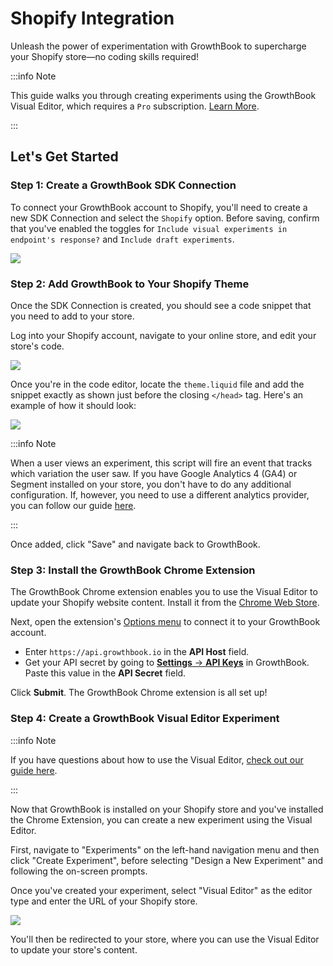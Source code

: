 # Shopify Integration

Unleash the power of experimentation with GrowthBook to supercharge your Shopify store—no coding skills required!

:::info Note

This guide walks you through creating experiments using the GrowthBook Visual Editor, which requires a `Pro` subscription. [Learn More](https://www.growthbook.io/pricing).

:::

## Let's Get Started

### Step 1: Create a GrowthBook SDK Connection

To connect your GrowthBook account to Shopify, you'll need to create a new SDK Connection and select the `Shopify` option. Before saving, confirm that you've enabled the toggles for `Include visual experiments in endpoint's response?` and `Include draft experiments`.

![](../../static/images/integrations/shopify/shopify-sdk-connection.png)

### Step 2: Add GrowthBook to Your Shopify Theme

Once the SDK Connection is created, you should see a code snippet that you need to add to your store.

Log into your Shopify account, navigate to your online store, and edit your store's code.

![](../../static/images/integrations/shopify/growthbook-shopify-edit-code.png)

Once you're in the code editor, locate the `theme.liquid` file and add the snippet exactly as shown just before the closing `</head>` tag. Here's an example of how it should look:

![](../../static/images/integrations/shopify/shopify-theme-editor.png)

:::info Note

When a user views an experiment, this script will fire an event that tracks which variation the user saw. If you have Google Analytics 4 (GA4) or Segment installed on your store, you don't have to do any additional configuration. If, however, you need to use a different analytics provider, you can follow our guide [here](/lib/script-tag).

:::

Once added, click "Save" and navigate back to GrowthBook.

### Step 3: Install the GrowthBook Chrome Extension

The GrowthBook Chrome extension enables you to use the Visual Editor to update your Shopify website content. Install it from the [Chrome Web Store](https://chromewebstore.google.com/detail/growthbook-devtools/opemhndcehfgipokneipaafbglcecjia).

Next, open the extension's [Options menu](chrome://extensions/?options=opemhndcehfgipokneipaafbglcecjia) to connect it to your GrowthBook account.
- Enter `https://api.growthbook.io` in the **API Host** field.
- Get your API secret by going to [**Settings** → **API Keys**](https://app.growthbook.io/settings/keys) in GrowthBook. Paste this value in the **API Secret** field.

Click **Submit**. The GrowthBook Chrome extension is all set up!

### Step 4: Create a GrowthBook Visual Editor Experiment

:::info Note

If you have questions about how to use the Visual Editor, [check out our guide here](https://docs.growthbook.io/app/visual).

:::

Now that GrowthBook is installed on your Shopify store and you've installed the Chrome Extension, you can create a new experiment using the Visual Editor.

First, navigate to "Experiments" on the left-hand navigation menu and then click "Create Experiment", before selecting "Design a New Experiment" and following the on-screen prompts.

Once you've created your experiment, select "Visual Editor" as the editor type and enter the URL of your Shopify store.

![](../../static/images/integrations/shopify/growthbook-shopify-open-visual-editor.png)

You'll then be redirected to your store, where you can use the Visual Editor to update your store's content.
